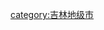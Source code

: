 {{Catnav|頁面分類|...|地级行政区|地级市|吉林地级市}}
{{Catnav|頁面分類|...|吉林行政区划|吉林市州|吉林地级市}}
{{Catnav|頁面分類|...|中国各省城市|吉林城市|吉林地级市}}
{{catmore|松原市 (吉林省)}}

[[category:吉林地级市|category:吉林地级市]]